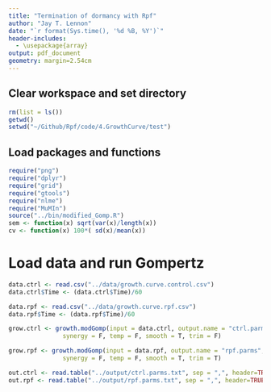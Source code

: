 ```yaml
---
title: "Termination of dormancy with Rpf"
author: "Jay T. Lennon"
date: "`r format(Sys.time(), '%d %B, %Y')`"
header-includes:
  - \usepackage{array}
output: pdf_document
geometry: margin=2.54cm
---
```


## Clear workspace and set directory
```r
rm(list = ls())
getwd()
setwd("~/Github/Rpf/code/4.GrowthCurve/test")
```

## Load packages and functions
```r
require("png")
require("dplyr")
require("grid")
require("gtools")
require("nlme")
require("MuMIn")
source("../bin/modified_Gomp.R")
sem <- function(x) sqrt(var(x)/length(x))
cv <- function(x) 100*( sd(x)/mean(x))
```

# Load data and run Gompertz
```r
data.ctrl <- read.csv("../data/growth.curve.control.csv")
data.ctrl$Time <- (data.ctrl$Time)/60

data.rpf <- read.csv("../data/growth.curve.rpf.csv")
data.rpf$Time <- (data.rpf$Time)/60

grow.ctrl <- growth.modGomp(input = data.ctrl, output.name = "ctrl.parms",
               synergy = F, temp = F, smooth = T, trim = F)

grow.rpf <- growth.modGomp(input = data.rpf, output.name = "rpf.parms",
               synergy = F, temp = F, smooth = T, trim = T)

out.ctrl <- read.table("../output/ctrl.parms.txt", sep = ",", header=TRUE)
out.rpf <- read.table("../output/rpf.parms.txt", sep = ",", header=TRUE)
```